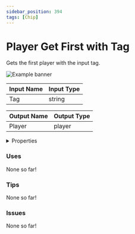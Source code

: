```yaml
---
sidebar_position: 394
tags: [Chip]
---
```


# Player Get First with Tag

Gets the first player with the input tag.



![Example banner](./assets/48364320-cb02-41d8-9d8f-50291131dad2.svg)

| Input Name | Input Type |
|-----------|-----------|
| Tag | string |

| Output Name | Output Type |
|-----------|-----------|
| Player | player |


<details>
  <summary>Properties</summary>
  <div>
    <div>
    <table>
      <thead>
        <tr>
          <th>Is beta required?</th>
          <th>❌</th>
        </tr>
        <tr>
          <th>Is this chip a trolling risk?</th>
          <th>❌</th>
        </tr>
        <tr>
          <th>Chip UUID</th>
          <th>48364320-cb02-41d8-9d8f-50291131dad2</th>
        </tr>
      </thead>
    </table>
    </div>
  </div>
</details>

### Uses

None so far!

### Tips

None so far!

### Issues

None so far!